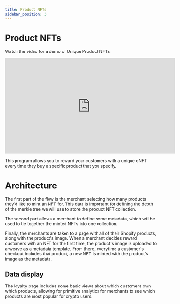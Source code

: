 ```yaml
---
title: Product NFTs
sidebar_position: 3
---
```


# Product NFTs

Watch the video for a demo of Unique Product NFTs

<iframe
    width="560"
    height="315"
    src="https://www.youtube.com/embed/33KhRbnMJS4"
    title="YouTube video player"
    frameborder="0"
    allow="accelerometer; autoplay; clipboard-write; encrypted-media; gyroscope; picture-in-picture; web-share"
    allowfullscreen
></iframe>

This program allows you to reward your customers with a unique cNFT every time they buy a specific product that you specify.

# Architecture

The first part of the flow is the merchant selecting how many products they'd like to mint an NFT for. This data is important for defining the depth of the merkle tree we will use to store the product NFT collection.

The second part allows a merchant to define some metadata, which will be used to tie together the minted NFTs into one collection.

Finally, the merchants are taken to a page with all of their Shopify products, along with the product's image. When a merchant decides reward customers with an NFT for the first time, the product's image is uploaded to arweave as a metadata template. From there, everytime a customer's checkout includes that product, a new NFT is minted with the product's image as the metadata.

## Data display

The loyalty page includes some basic views about which customers own which products, allowing for primitive analytics for merchants to see which products are most popular for crypto users.
